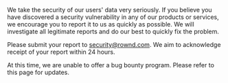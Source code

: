 We take the security of our users' data very seriously. If you believe you have discovered a security vulnerability in any of our products or services, we encourage you to report it to us as quickly as possible. We will investigate all legitimate reports and do our best to quickly fix the problem.

Please submit your report to [security@rownd.com](mailto:security@rownd.com?subject=%5BSecurity%20vulnerability%20submission%5D%20ADD%20YOUR%20SUBJECT%20HERE). We aim to acknowledge receipt of your report within 24 hours.

<Info>
At this time, we are unable to offer a bug bounty program. Please refer to this page for updates.
</Info>
